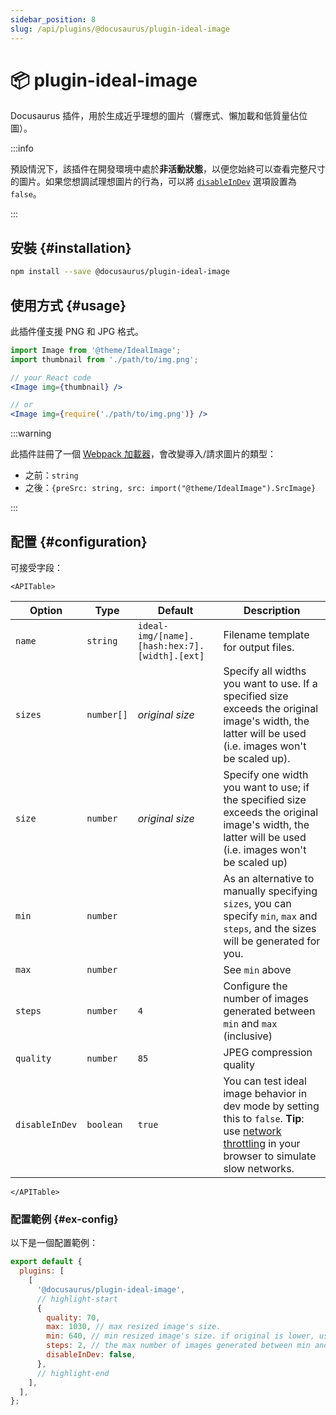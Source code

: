 ```yaml
---
sidebar_position: 8
slug: /api/plugins/@docusaurus/plugin-ideal-image
---
```


# 📦 plugin-ideal-image


Docusaurus 插件，用於生成近乎理想的圖片（響應式、懶加載和低質量佔位圖）。

:::info

預設情況下，該插件在開發環境中處於**非活動狀態**，以便您始終可以查看完整尺寸的圖片。如果您想調試理想圖片的行為，可以將 [`disableInDev`](#disableInDev) 選項設置為 `false`。

:::

## 安裝 {#installation}

```bash npm2yarn
npm install --save @docusaurus/plugin-ideal-image
```

## 使用方式 {#usage}

此插件僅支援 PNG 和 JPG 格式。

```jsx
import Image from '@theme/IdealImage';
import thumbnail from './path/to/img.png';

// your React code
<Image img={thumbnail} />

// or
<Image img={require('./path/to/img.png')} />
```

:::warning

此插件註冊了一個 [Webpack 加載器](https://webpack.js.org/loaders/)，會改變導入/請求圖片的類型：

- 之前：`string`
- 之後：`{preSrc: string, src: import("@theme/IdealImage").SrcImage}`

:::

## 配置 {#configuration}

可接受字段：

```mdx-code-block
<APITable>
```

| Option | Type | Default | Description |
| --- | --- | --- | --- |
| `name` | `string` | `ideal-img/[name].[hash:hex:7].[width].[ext]` | Filename template for output files. |
| `sizes` | `number[]` | _original size_ | Specify all widths you want to use. If a specified size exceeds the original image's width, the latter will be used (i.e. images won't be scaled up). |
| `size` | `number` | _original size_ | Specify one width you want to use; if the specified size exceeds the original image's width, the latter will be used (i.e. images won't be scaled up) |
| `min` | `number` |  | As an alternative to manually specifying `sizes`, you can specify `min`, `max` and `steps`, and the sizes will be generated for you. |
| `max` | `number` |  | See `min` above |
| `steps` | `number` | `4` | Configure the number of images generated between `min` and `max` (inclusive) |
| `quality` | `number` | `85` | JPEG compression quality |
| `disableInDev` | `boolean` | `true` | You can test ideal image behavior in dev mode by setting this to `false`. **Tip**: use [network throttling](https://www.browserstack.com/guide/how-to-perform-network-throttling-in-chrome) in your browser to simulate slow networks. |

```mdx-code-block
</APITable>
```

### 配置範例 {#ex-config}

以下是一個配置範例：

```js title="docusaurus.config.js"
export default {
  plugins: [
    [
      '@docusaurus/plugin-ideal-image',
      // highlight-start
      {
        quality: 70,
        max: 1030, // max resized image's size.
        min: 640, // min resized image's size. if original is lower, use that size.
        steps: 2, // the max number of images generated between min and max (inclusive)
        disableInDev: false,
      },
      // highlight-end
    ],
  ],
};
```